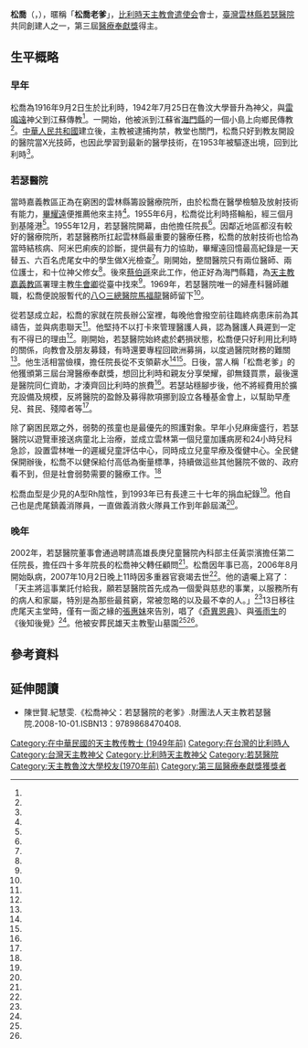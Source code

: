 {{Infobox person
|name = 松喬神父
|native_name = Georges Massin
|title = 
|image =
|image_size = 
|caption  = 
| birth_date    =  {{Birth date|1916|9|2}}
|place_of_birth =  {{BEL}}
|date_of_death  = {{Death date and age|2007|10|2|1916|9|2}}
|place_of_death = {{TWN}}[[雲林縣|雲林縣]][[虎尾鎮|虎尾鎮]][[天主教若瑟醫院|天主教若瑟醫院]]
|resting place  = {{TWN}}[[嘉義縣|嘉義縣]][[民雄鄉|民雄鄉]]天主教公墓
|parents        = 
| Sex = 男
|occupation     = [[神職人員|神職人員]]
|known_for      = 
|awards = 醫療奉獻獎（1993年）
|alma mater     =[[天主教魯汶大學|天主教魯汶大學]]
|past =
}}
'''松喬'''（{{lang-en|Georges Massin}}，{{bd|1916年|9月2日|2007年|10月2日|CatIdx=Rev.Georges Massin}}），暱稱「'''松喬老爹'''」，[[比利時|比利時]][[天主教會|天主教會]][[遣使会|遣使会]]會士，[[臺灣|臺灣]][[雲林縣|雲林縣]][[若瑟醫院|若瑟醫院]]共同創建人之一，第三屆[[醫療奉獻獎|醫療奉獻獎]]得主。

==生平概略==
===早年===
松喬為1916年9月2日生於比利時，1942年7月25日在魯汶大學晉升為神父，與[[雷鳴遠|雷鳴遠]]神父到江蘇傳教<ref name="張肇烜"/>。一開始，他被派到江蘇省[[海門縣|海門縣]]的一個小島上向鄉民傳教<ref name="張耀懋"/>。[[中華人民共和國|中華人民共和國]]建立後，主教被逮捕拘禁，教堂也關門，松喬只好到教友開設的醫院當X光技師，也因此學習到最新的醫學技術，在1953年被驅逐出境，回到比利時<ref name="張肇烜"/>。

===若瑟醫院===
當時嘉義教區正為在窮困的雲林縣籌設醫療院所，由於松喬在醫學檢驗及放射技術有能力，[[畢耀遠|畢耀遠]]便推薦他來主持<ref name="張耀懋"/>。1955年6月，松喬從比利時搭輪船，經三個月到基隆港<ref name="張肇烜"/>。1955年12月，若瑟醫院開幕，由他擔任院長<ref name="王建訓"/>。因鄰近地區都沒有較好的醫療院所，若瑟醫務所扛起雲林縣最重要的醫療任務，松喬的放射技術也恰為當時結核病、阿米巴痢疾的診斷，提供最有力的協助，畢耀遠回憶最高紀錄是一天替五、六百名虎尾女中的學生做X光檢查<ref name="張耀懋"/>。剛開始，整間醫院只有兩位醫師、兩位護士，和十位神父修女<ref name="張肇烜"/>。後來[[蔡伯遜|蔡伯遜]]來此工作，他正好為海門縣籍，為[[天主教嘉義教區|天主教嘉義教區]]署理主教[[牛會卿|牛會卿]]從臺中找來<ref name="林進修"/>。1969年，若瑟醫院唯一的婦產科醫師離職，松喬便說服暫代的[[八○三總醫院|八○三總醫院]][[馬福龍|馬福龍]]醫師留下<ref name="吳嵩山"/>。

從若瑟成立起，松喬的家就在院長辦公室裡，每晚他會撥空前往臨終病患床前為其禱告，並與病患聯天<ref name="張耀懋"/>。他堅持不以打卡來管理醫護人員，認為醫護人員遲到一定有不得已的理由<ref name="王建訓"/>。剛開始，若瑟醫院始終處於虧損狀態，松喬便只好利用比利時的關係，向教會及朋友募錢，有時還要專程回歐洲募捐，以度過醫院財務的難關<ref name="張耀懋"/>。他生活相當儉樸，擔任院長從不支領薪水<ref name="張肇烜"/><ref name="王建訓"/>。日後，當人稱「松喬老爹」的他獲頒第三屆台灣醫療奉獻獎，想回比利時和親友分享榮耀，卻無錢買票，最後還是醫院同仁資助，才湊齊回比利時的旅費<ref name="張肇烜"/>。若瑟站穩腳步後，他不將經費用於擴充設備及規模，反將醫院的盈餘及募得款項挪到設立各種基金會上，以幫助早產兒、貧民、殘障者等<ref name="張耀懋"/>。

除了窮困民眾之外，弱勢的孩童也是最優先的照護對象。早年小兒麻痺盛行，若瑟醫院以遊覽車接送病童北上治療，並成立雲林第一個兒童加護病房和24小時兒科急診，設置雲林唯一的遲緩兒童評估中心，同時成立兒童早療及復健中心。全民健保開辦後，松喬不以健保給付高低為衡量標準，持續做這些其他醫院不做的、政府看不到，但是社會弱勢需要的醫療工作。<ref name="張肇烜"/>

松喬血型是少見的A型Rh陰性，到1993年已有長達三十七年的捐血紀錄<ref name="張耀懋"/>。他自己也是虎尾鎮義消隊員，一直做義消救火隊員工作到年齡屆滿<ref name="張肇烜"/>。

===晚年===
2002年，若瑟醫院董事會通過聘請高雄長庚兒童醫院內科部主任黃崇濱擔任第二任院長，擔任四十多年院長的松喬神父轉任顧問<ref name="吳淑玲"/>。松喬因年事已高，2006年8月開始臥病，2007年10月2日晚上11時因多重器官衰竭去世<ref name="王志弘、魯永明"/>。他的遺囑上寫了：「天主將這事業託付給我，願若瑟醫院首先成為一個愛與慈悲的事業，以服務所有的病人和家屬，特別是為那些最貧窮，常被忽略的以及最不幸的人。」<ref name="張肇烜"/>13日移往虎尾天主堂時，僅有一面之緣的[[張惠妹|張惠妹]]來告別，唱了《[[奇異恩典|奇異恩典]]》、與[[張雨生|張雨生]]的《後知後覺》<ref name="蔡維斌"/>。他被安葬民雄天主教聖山墓園<ref name="張肇烜"/><ref name="王志弘、魯永明"/>。

==參考資料==
{{portal box|人物|比利時|台灣|醫學|天主教}}
{{reflist|1|refs=

<ref name="吳嵩山">{{Cite news|url=|title=《雲林別記》馬福龍 產婦與嬰兒的守護神|author=吳嵩山|language=zh-tw|publisher=《中國時報》|date=2003-08-07|accessdate=}}</ref>

<ref name="林進修">{{Cite news|url=|title=《醫療從愛出發》《第十一屆醫療奉獻獎個人獎得主素描４》 蔡伯遜 小鎮老醫師 用‘心’看病|author=林進修|language=zh-tw|publisher=《民生報》|date=2001-05-10|accessdate=}}</ref>

<ref name="王建訓">{{Cite news|url=|title=創辦若瑟醫院 松喬神父病逝|author=王建訓|language=zh-tw|publisher=《中國時報》|date=2007-10-05|accessdate=}}</ref>

<ref name="張耀懋">{{Cite news|url=|title=半路出家的醫事技術員 卻把大半生獻給了中國的病患 松喬在雲林用心經營“病患的家”|author=張耀懋|language=zh-tw|publisher=《民生報》|date=1993-03-26|accessdate=}}</ref>

<ref name="吳淑玲">{{Cite news|url=|title=虎尾若瑟醫院新大樓擴建完工 聘黃崇濱任新院長 松喬 畢耀遠神父 獲永久居留證|author=吳淑玲|language=zh-tw|publisher=《聯合報》|date=2002-07-19|accessdate=}}</ref>

<ref name="王志弘、魯永明">{{Cite news|url=|title=虎尾若瑟醫院創辦人 松喬神父病逝 享壽91|author=王志弘、魯永明|language=zh-tw|publisher=《聯合報》|date=2007-10-05|accessdate=}}</ref>

<ref name="蔡維斌">{{Cite news|url=|title=松喬神父告別彌撒 阿妹獻唱|author=蔡維斌|language=zh-tw|publisher=《聯合報》|date=2007-10-14|accessdate=}}</ref>

<ref name="張肇烜">{{Cite news|url=https://www.peoplenews.tw/news/5c10c027-100b-4906-9e11-8066399125d6|title=【仁醫心路】死都葬在台灣...松喬老爹：一生努力為窮人服務|author=張肇烜|language=zh-tw|publisher=《民報》|date=2016-08-20|accessdate=2020-01-07|archive-url=https://web.archive.org/web/20191129075630/https://www.peoplenews.tw/news/5c10c027-100b-4906-9e11-8066399125d6|archive-date=2019-11-29|dead-url=no}}</ref>
}}
== 延伸閱讀 ==
* 陳世賢.紀慧雯.《松喬神父：若瑟醫院的老爹》.財團法人天主教若瑟醫院.2008-10-01.ISBN13：9789868470408.
{{DEFAULTSORT:Rev.Georges Massin}}
[[Category:在中華民國的天主教传教士_(1949年前)|Category:在中華民國的天主教传教士 (1949年前)]]
[[Category:在台灣的比利時人|Category:在台灣的比利時人]]
[[Category:台灣天主教神父|Category:台灣天主教神父]]
[[Category:比利時天主教神父|Category:比利時天主教神父]]
[[Category:若瑟醫院|Category:若瑟醫院]]
[[Category:天主教魯汶大學校友(1970年前)|Category:天主教魯汶大學校友(1970年前)]]
[[Category:第三屆醫療奉獻獎獲獎者|Category:第三屆醫療奉獻獎獲獎者]]